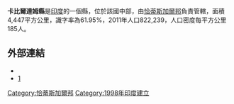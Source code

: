 '''卡比爾達姆縣'''是[[印度|印度]]的一個縣，位於該國中部，由[[恰蒂斯加爾邦|恰蒂斯加爾邦]]負責管轄，面積4,447平方公里，識字率為61.95%，2011年人口822,239，人口密度每平方公里185人。

==外部連結==
* {{official website|http://kawardha.nic.in/}}
*[http://www.onefivenine.com/india/villag/Kabirdham]{{Wayback|url=http://www.onefivenine.com/india/villag/Kabirdham |date=20130730114635 }} 

{{coord|22|01|N|81|15|E|source:itwiki_type:adm3rd|display=title}}

{{India-geo-stub}}
[[Category:恰蒂斯加爾邦|Category:恰蒂斯加爾邦]]
[[Category:1998年印度建立|Category:1998年印度建立]]